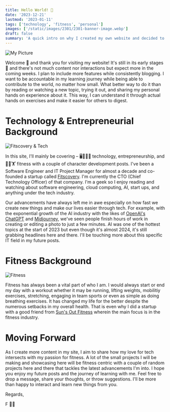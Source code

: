 ```yaml
---
title: Hello World! 👋
date: '2023-12-21'
lastmod: '2023-01-11'
tags: ['technology', 'fitness', 'personal']
images: ['/static/images/2301/2301-banner-image.webp']
draft: false
summary: 'A quick intro on why I created my own website and decided to blog.'
---
```


![My Picture](/static/images/2301/2301-banner-image.webp)

Welcome 👋 and thank you for visiting my website! 
It's still in its early stages 🚧 and there's not much content nor interactions but expect more in the coming weeks. 
I plan to include more features while consistently blogging. I want to be accountable in my learning journey while being able to contribute to the world, 
no matter how small. What better way to do it than by reading or watching a new topic, trying it out, and sharing my personal hands on experience about it. 
This way, I can understand it through actual hands on exercises and make it easier for others to digest.

# Technology & Entrepreneurial Background

![Fitscovery & Tech](/static/images/2301/2301-tech-banner.webp)

In this site, I'll mainly be covering – 🖥️🧑🏻‍💻 technology, entrepreneurship, and 🏃🏼🏋️ fitness with a couple of character development posts. 
I've been a Software Engineer and IT Project Manager for almost a decade and co-founded a startup called [Fitscovery](https://fitscovery.com). 
I'm currently the CTO (Chief Technology Officer) of that company.
I'm a geek so I enjoy reading and watching about software engineering, cloud computing, AI, start ups, and anything under the tech industry. 

Our advancements have always left me in awe especially on how fast we create new things and make our lives easier through tech. 
For example, with the exponential growth of the AI industry with the likes of [OpenAI's ChatGPT](https://openai.com/chatgpt) and [Midjourney](https://www.midjourney.com/explore), 
we've seen people finish hours of work in creating or editing a photo to just a few minutes. 
AI was one of the hottest topics at the start of 2023 but even though it's almost 2024, 
it's still grabbing headlines here and there. I'll be touching more about this specific IT field in my future posts.

# Fitness Background

![Fitness](/static/images/2301/2301-fitness-banner.webp)

Fitness has always been a vital part of who I am. I would always start or end my day with a workout whether it may be 
running, lifting weights, mobilitiy exercises, stretching, engaging in team sports or even as simple as doing breathing exercises.
It has changed my life for the better despite the numerous setbacks in my overall health. That is even why I did a startup with a good friend
from [Sun's Out Fitness](https://www.instagram.com/sunsoutfitness/) wherein the main focus is in the fitness industry. 

# Moving Forward

As I create more content in my site, I aim to share how my love for tech intersects with my passion for fitness. 
A lot of the small projects I will be making and showcasing here will be fitness centric with a couple of random
projects here and there that tackles the latest advancements I'm into. I hope you enjoy my future posts and the
journey of learning with me.  Feel free to drop a message, share your thoughts, or throw suggestions. I'll
be more than happy to interact and learn new things from you.

Regards,

F 👊🏻